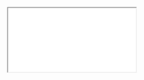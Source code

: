 
<Meta title="Module 2: Building SmallChange/Module Overview" />

<style>{`
  /* IMPORTANT to get iframes full-screening */
  html { overflow: hidden; }
  .sbdocs { padding: 0; }
  .sbdocs-content { width: calc(100%-2px); max-width: unset;}
`}</style>

<iframe
  src={'http://uxdesign.fmr.com/users/Bethany_Clark/Leap/SmallChange/Web/published-assets/m2-overview.pdf'}
  style={{ width: '100%', height: '100vh' }}
></iframe>
